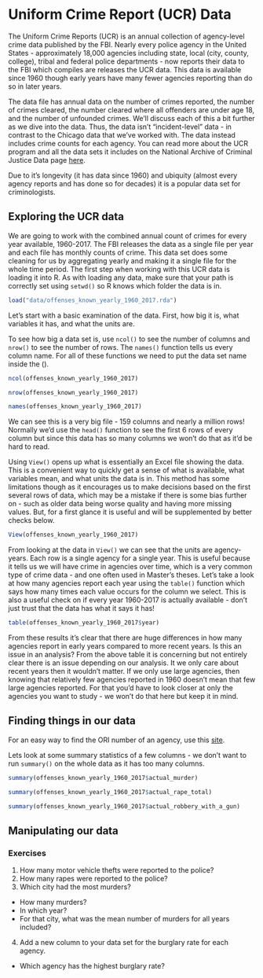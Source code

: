 # Uniform Crime Report (UCR) Data

The Uniform Crime Reports (UCR) is an annual collection of agency-level crime data published by the FBI. Nearly every police agency in the United States - approximately 18,000 agencies including state, local (city, county, college), tribal and federal police departments - now reports their data to the FBI which compiles are releases the UCR data. This data is available since 1960 though early years have many fewer agencies reporting than do so in later years. 

The data file has annual data on the number of crimes reported, the number of crimes cleared, the number cleared where all offenders are under age 18, and the number of unfounded crimes. We'll discuss each of this a bit further as we dive into the data. Thus, the data isn't "incident-level" data - in contrast to the Chicago data that we've worked with. The data instead includes crime counts for each agency. You can read more about the UCR program and all the data sets it includes on the National Archive of Criminal Justice Data page [here](https://www.icpsr.umich.edu/icpsrweb/content/NACJD/guides/ucr.html).

Due to it's longevity (it has data since 1960) and ubiquity (almost every agency reports and has done so for decades) it is a popular data set for criminologists. 

## Exploring the UCR data

We are going to work with the combined annual count of crimes for every year available, 1960-2017. The FBI releases the data as a single file per year and each file has monthly counts of crime. This data set does some cleaning for us by aggregating yearly and making it a single file for the whole time period. The first step when working with this UCR data is loading it into R. As with loading any data, make sure that your path is correctly set using `setwd()` so R knows which folder the data is in. 

```r

load("data/offenses_known_yearly_1960_2017.rda")

```

Let's start with a basic examination of the data. First, how big it is, what variables it has, and what the units are. 

To see how big a data set is, use `ncol()` to see the number of columns and `nrow()` to see the number of rows. The `names()` function tells us every column name. For all of these functions we need to put the data set name inside the ().

```r
ncol(offenses_known_yearly_1960_2017)
```

```r
nrow(offenses_known_yearly_1960_2017)
```

```r
names(offenses_known_yearly_1960_2017)
```

We can see this is a very big file - 159 columns and nearly a million rows! Normally we'd use the `head()` function to see the first 6 rows of every column but since this data has so many columns we won't do that as it'd be hard to read. 

Using `View()` opens up what is essentially an Excel file showing the data. This is a convenient way to quickly get a sense of what is available, what variables mean, and what units the data is in. This method has some limitations though as it encourages us to make decisions based on the first several rows of data, which may be a mistake if there is some bias further on - such as older data being worse quality and having more missing values. But, for a first glance it is useful and will be supplemented by better checks below.

```r
View(offenses_known_yearly_1960_2017)
```

From looking at the data in `View()` we can see that the units are agency-years. Each row is a single agency for a single year. This is useful because it tells us we will have crime in agencies over time, which is a very common type of crime data - and one often used in Master's theses. Let's take a look at how many agencies report each year using the `table()` function which says how many times each value occurs for the column we select. This is also a useful check on if every year 1960-2017 is actually available - don't just trust that the data has what it says it has!

```r
table(offenses_known_yearly_1960_2017$year)
```

From these results it's clear that there are huge differences in how many agencies report in early years compared to more recent years. Is this an issue in an analysis? From the above table it is concerning but not entirely clear there is an issue depending on our analysis. It we only care about recent years then it wouldn't matter. If we only use large agencies, then knowing that relatively few agencies reported in 1960 doesn't mean that few large agencies reported. For that you'd have to look closer at only the agencies you want to study - we won't do that here but keep it in mind. 

## Finding things in our data

For an easy way to find the ORI number of an agency, use this [site](http://crimedatatool.com/crosswalk.html).

Lets look at some summary statistics of a few columns - we don't want to run `summary()` on the whole data as it has too many columns. 

```r
summary(offenses_known_yearly_1960_2017$actual_murder)
```

```r
summary(offenses_known_yearly_1960_2017$actual_rape_total)
```

```r
summary(offenses_known_yearly_1960_2017$actual_robbery_with_a_gun)
```


## Manipulating our data



### Exercises

1. How many motor vehicle thefts were reported to the police?
2. How many rapes were reported to the police?
3. Which city had the most murders?
  + How many murders?
  + In which year?
  + For that city, what was the mean number of murders for all years included?
4. Add a new column to your data set for the burglary rate for each agency. 
  + Which agency has the highest burglary rate?
 

